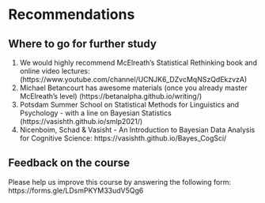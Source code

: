 # Recommendations

## Where to go for further study
1. We would highly recommend McElreath’s Statistical Rethinking book and online video lectures: (https://www.youtube.com/channel/UCNJK6_DZvcMqNSzQdEkzvzA)
2. Michael Betancourt has awesome materials (once you already master McElreath’s level) (https://betanalpha.github.io/writing/)
3. Potsdam Summer School on Statistical Methods for Linguistics and Psychology - with a line on Bayesian Statistics (https://vasishth.github.io/smlp2021/)
4. Nicenboim, Schad & Vasisht - An Introduction to Bayesian Data Analysis for Cognitive Science: https://vasishth.github.io/Bayes_CogSci/

## Feedback on the course

Please help us improve this course by answering the following form:
https://forms.gle/LDsmPKYM33udV5Qg6